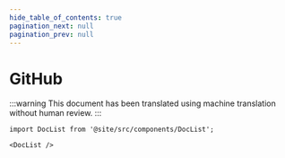 ```yaml
---
hide_table_of_contents: true
pagination_next: null
pagination_prev: null
---
```


# GitHub

:::warning
This document has been translated using machine translation without human review.
:::

```mdx-code-block
import DocList from '@site/src/components/DocList';

<DocList />
```
